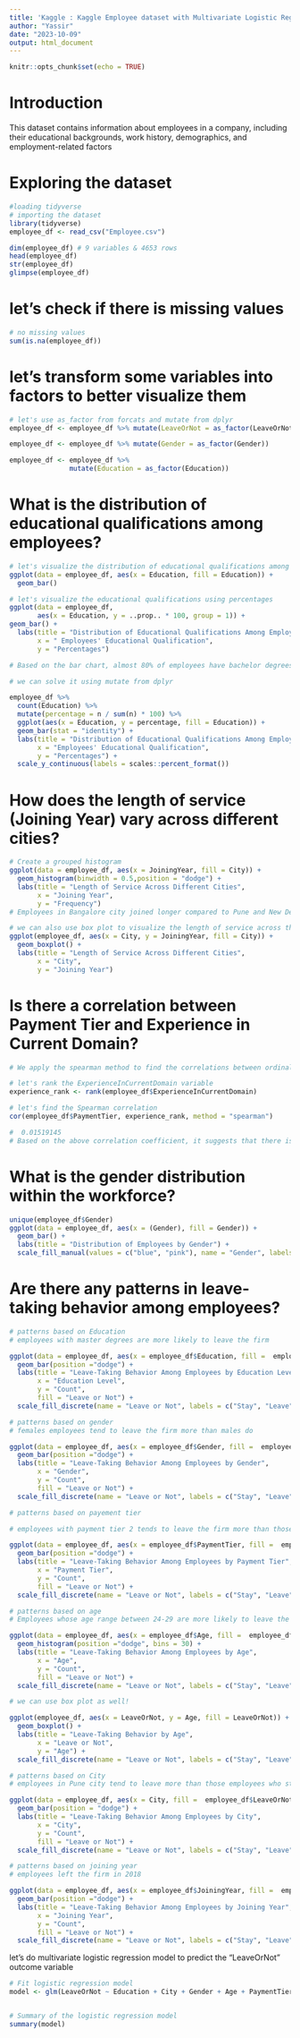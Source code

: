 ```yaml
---
title: 'Kaggle : Kaggle Employee dataset with Multivariate Logistic Regression'
author: "Yassir"
date: "2023-10-09"
output: html_document
---
```


```r
knitr::opts_chunk$set(echo = TRUE)
```

# Introduction
This dataset contains information about employees in a company, including their educational backgrounds, work history, demographics, and employment-related factors

# Exploring the dataset
```r
#loading tidyverse
# importing the dataset
library(tidyverse)
employee_df <- read_csv("Employee.csv")

dim(employee_df) # 9 variables & 4653 rows
head(employee_df)
str(employee_df)
glimpse(employee_df)
```
# let's check if there is missing values
```r
# no missing values
sum(is.na(employee_df))
```
# let's transform some variables into factors to better visualize them
```r
# let's use as_factor from forcats and mutate from dplyr
employee_df <- employee_df %>% mutate(LeaveOrNot = as_factor(LeaveOrNot))

employee_df <- employee_df %>% mutate(Gender = as_factor(Gender))

employee_df <- employee_df %>%
               mutate(Education = as_factor(Education))

```

# What is the distribution of educational qualifications among employees?
```r
# let's visualize the distribution of educational qualifications among employees
ggplot(data = employee_df, aes(x = Education, fill = Education)) +
  geom_bar()

# let's visualize the educational qualifications using percentages
ggplot(data = employee_df, 
       aes(x = Education, y = ..prop.. * 100, group = 1)) +
geom_bar() +
  labs(title = "Distribution of Educational Qualifications Among Employees",
       x = " Employees' Educational Qualification",
       y = "Percentages")

# Based on the bar chart, almost 80% of employees have bachelor degrees while around 20% and 5% of employees have master and PhD degrees respectively.

# we can solve it using mutate from dplyr

employee_df %>%
  count(Education) %>%
  mutate(percentage = n / sum(n) * 100) %>%
  ggplot(aes(x = Education, y = percentage, fill = Education)) +
  geom_bar(stat = "identity") +
  labs(title = "Distribution of Educational Qualifications Among Employees",
       x = "Employees' Educational Qualification",
       y = "Percentages") +
  scale_y_continuous(labels = scales::percent_format())

```

# How does the length of service (Joining Year) vary across different cities?
```r
# Create a grouped histogram
ggplot(data = employee_df, aes(x = JoiningYear, fill = City)) +
  geom_histogram(binwidth = 0.5,position = "dodge") +
  labs(title = "Length of Service Across Different Cities",
       x = "Joining Year",
       y = "Frequency") 
# Employees in Bangalore city joined longer compared to Pune and New Delhi respectively.

# we can also use box plot to visualize the length of service across the different citites
ggplot(employee_df, aes(x = City, y = JoiningYear, fill = City)) +
  geom_boxplot() +
  labs(title = "Length of Service Across Different Cities",
       x = "City",
       y = "Joining Year")
```

# Is there a correlation between Payment Tier and Experience in Current Domain?
```r
# We apply the spearman method to find the correlations between ordinal variables 

# let's rank the ExperienceInCurrentDomain variable
experience_rank <- rank(employee_df$ExperienceInCurrentDomain)

# let's find the Spearman correlation
cor(employee_df$PaymentTier, experience_rank, method = "spearman")

#  0.01519145
# Based on the above correlation coefficient, it suggests that there is very little evidence of a monotonic relationship between the two variables
```

# What is the gender distribution within the workforce?
```r
unique(employee_df$Gender)
ggplot(data = employee_df, aes(x = (Gender), fill = Gender)) +
  geom_bar() +
  labs(title = "Distribution of Employees by Gender") +
  scale_fill_manual(values = c("blue", "pink"), name = "Gender", labels = c("Male", "Female"))

```

# Are there any patterns in leave-taking behavior among employees?
```r
# patterns based on Education
# employees with master degrees are more likely to leave the firm

ggplot(data = employee_df, aes(x = employee_df$Education, fill =  employee_df$LeaveOrNot)) +
  geom_bar(position ="dodge") +
  labs(title = "Leave-Taking Behavior Among Employees by Education Level",
       x = "Education Level",
       y = "Count",
       fill = "Leave or Not") +
  scale_fill_discrete(name = "Leave or Not", labels = c("Stay", "Leave"))
```

```r
# patterns based on gender
# females employees tend to leave the firm more than males do

ggplot(data = employee_df, aes(x = employee_df$Gender, fill =  employee_df$LeaveOrNot)) +
  geom_bar(position ="dodge") +
  labs(title = "Leave-Taking Behavior Among Employees by Gender",
       x = "Gender",
       y = "Count",
       fill = "Leave or Not") +
  scale_fill_discrete(name = "Leave or Not", labels = c("Stay", "Leave"))

```

```r
# patterns based on payement tier

# employees with payment tier 2 tends to leave the firm more than those who stay with payment tier 2

ggplot(data = employee_df, aes(x = employee_df$PaymentTier, fill =  employee_df$LeaveOrNot)) +
  geom_bar(position ="dodge") +
  labs(title = "Leave-Taking Behavior Among Employees by Payment Tier",
       x = "Payment Tier",
       y = "Count",
       fill = "Leave or Not") +
  scale_fill_discrete(name = "Leave or Not", labels = c("Stay", "Leave")) 

```

```r
# patterns based on age
# Employees whose age range between 24-29 are more likely to leave the firm

ggplot(data = employee_df, aes(x = employee_df$Age, fill =  employee_df$LeaveOrNot)) +
  geom_histogram(position ="dodge", bins = 30) +
  labs(title = "Leave-Taking Behavior Among Employees by Age",
       x = "Age",
       y = "Count",
       fill = "Leave or Not") +
  scale_fill_discrete(name = "Leave or Not", labels = c("Stay", "Leave")) 

# we can use box plot as well!

ggplot(employee_df, aes(x = LeaveOrNot, y = Age, fill = LeaveOrNot)) +
  geom_boxplot() +
  labs(title = "Leave-Taking Behavior by Age",
       x = "Leave or Not",
       y = "Age") +
  scale_fill_discrete(name = "Leave or Not", labels = c("Stay", "Leave"))

```

```r
# patterns based on City
# employees in Pune city tend to leave more than those employees who stay in Pune city

ggplot(data = employee_df, aes(x = City, fill =  employee_df$LeaveOrNot)) +
  geom_bar(position = "dodge") +
  labs(title = "Leave-Taking Behavior Among Employees by City",
       x = "City",
       y = "Count",
       fill = "Leave or Not") +
  scale_fill_discrete(name = "Leave or Not", labels = c("Stay", "Leave")) 


```

```r
# patterns based on joining year
# employees left the firm in 2018

ggplot(data = employee_df, aes(x = employee_df$JoiningYear, fill =  employee_df$LeaveOrNot)) +
  geom_bar(position ="dodge") +
  labs(title = "Leave-Taking Behavior Among Employees by Joining Year",
       x = "Joining Year",
       y = "Count",
       fill = "Leave or Not") +
  scale_fill_discrete(name = "Leave or Not", labels = c("Stay", "Leave")) 


```

let's do multivariate logistic regression model to predict the "LeaveOrNot" outcome variable
```r
# Fit logistic regression model
model <- glm(LeaveOrNot ~ Education + City + Gender + Age + PaymentTier, data = employee_df, family = "binomial")


# Summary of the logistic regression model
summary(model)

```